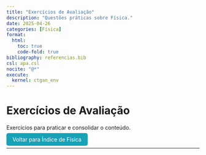 ```yaml
---
title: "Exercícios de Avaliação"
description: "Questões práticas sobre Física."
date: 2025-04-26
categories: [Física]
format:
  html:
    toc: true
    code-fold: true
bibliography: referencias.bib
csl: apa.csl
nocite: "@*"
execute:
  kernel: ctgan_env
---
```


# Exercícios de Avaliação

Exercícios para praticar e consolidar o conteúdo.

<p><a href="index.html" style="padding: 8px 16px; background-color: #17a2b8; color: white; border-radius: 5px; text-decoration: none;">Voltar para Índice de Física</a></p>

---
